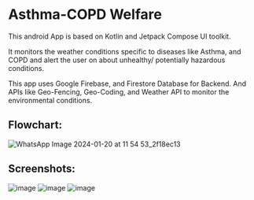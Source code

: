 # Asthma-COPD Welfare
This android App is based on Kotlin and Jetpack Compose UI toolkit. 

It monitors the weather conditions specific to diseases like Asthma, and COPD and alert the user on about unhealthy/ potentially hazardous conditions. 

This app uses Google Firebase, and Firestore Database for Backend. And APIs like Geo-Fencing, Geo-Coding, and Weather API to monitor the environmental conditions.

## Flowchart:

![WhatsApp Image 2024-01-20 at 11 54 53_2f18ec13](https://github.com/ParthJain18/Asthma-COPD-Welfare/assets/95374592/a1906c17-2500-4dcb-9a27-e2c37a3144bf)


## Screenshots:
![image](https://github.com/ParthJain18/Asthma-COPD-Welfare/assets/95374592/b08f4ebd-f52a-411d-a8b0-e906fb21cb30)
![image](https://github.com/ParthJain18/Asthma-COPD-Welfare/assets/95374592/a04539a5-84af-413e-9262-6bc5deb5167d)
![image](https://github.com/ParthJain18/Asthma-COPD-Welfare/assets/95374592/7b1b67d8-0c94-4854-92e9-d426e148e168)
